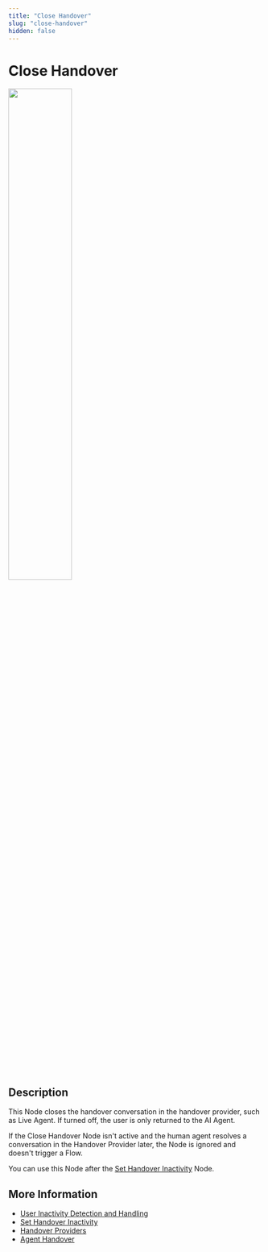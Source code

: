 ```yaml
---
title: "Close Handover"
slug: "close-handover"
hidden: false
---
```

# Close Handover

<Frame>
  <img class="image-center" src="../../../../../_assets/ai/build/node-reference/services/close-handover.png" width="50%" />
</Frame>

## Description

This Node closes the handover conversation in the handover provider, such as Live Agent. If turned off, the user is only returned to the AI Agent.

If the Close Handover Node isn't active and the human agent resolves a conversation in the Handover Provider later, the Node is ignored and doesn't trigger a Flow.

You can use this Node after the [Set Handover Inactivity](set-handover-inactivity.md) Node.

## More Information

- [User Inactivity Detection and Handling](../../../escalate/user-inactivity-detection.md)
- [Set Handover Inactivity](set-handover-inactivity.md)
- [Handover Providers](../../../escalate/handover-reference/overview.md)
- [Agent Handover](handover-to-agent.md)